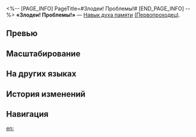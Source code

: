 <%-- [PAGE_INFO]
PageTitle=#Злодеи! Проблемы!#
[END_PAGE_INFO] --%>
{{Навык Инфобокс
|Название         = Злодеи! Проблемы!
|Изображение      = Навык Злодеи! Проблемы!.png
|Персонаж         = Первопроходец (Память)
|Тип              = Навык духа памяти
|Тэг              = Групповая атака
|УронСтойк        = 5 (основная цель)<br />10
|ЭнергияГен       = 10
|Энергия          = 
|Длительность     = 
|Описание         = Совершает 4 удара, каждый из которых наносит случайному противнику ледяной урон, равный {{Цвет|Выделенный|18%—39,6%}} от силы атаки Мемо. В конце наносит всем противникам ледяной урон, равный {{Цвет|Выделенный|45%—99%}} от силы атаки Мемо.
|Свойство1        = 
|Масштабирование1 = 
}}
'''«Злодеи! Проблемы!»''' — [[Навык духа памяти]] [[(Первопроходец)]].

==Превью==
{{Превью
|Файл = Злодеи! Проблемы! Превью
}}

==Масштабирование==
{{Масштабирование навыка
|18%;21.6%;25.2%;28.8%;32.4%;36%;39.6%;43.2%;46.8%;50.4%
|45%;54%;63%;72%;81%;90%;99%;108%;117%;126%
}}

==На других языках==
{{На других языках
|en   = Baddies! Trouble!
|zhs  = 坏人！麻烦！
|zht  = 壞人！麻煩！
|ja   = {{Rubi|厄介|やっかい}}な{{Rubi|悪者|わるもの}}さん！
|ko   = 나쁜 녀석! 성가셔!
|es   = ¡Malos! ¡Problemas!
|fr   = Du balai les méchants&nbsp;!
|ru   = Злодеи! Проблемы!
|th   = Baddies! Trouble!
|vi   = Kẻ Xấu! Rắc Rối!
|de   = Bösewichte! Ärger!
|id   = Baddies! Trouble!
|pt   = Malvadões! Treta!
}}

==История изменений==
{{История изменений|3.5}}

==Навигация==
{{Навык Навбокс|Первопроходец (Память)}}

[[en:]]